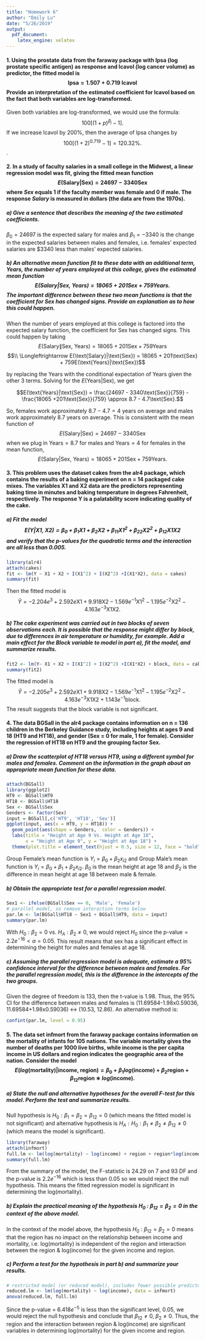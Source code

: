 ```yaml
---
title: "Homework 6"
author: "Emily Lu"
date: "5/26/2019"
output: 
  pdf_document:
    latex_engine: xelatex
---
```


#### 1. Using the prostate data from the faraway package with lpsa (log prostate specific antigen) as response and lcavol (log cancer volume) as predictor, the fitted model is $$\text{lpsa} = 1.507 + 0.719 \; \text{lcavol}$$ Provide an interpretation of the estimated coefficient for lcavol based on the fact that both variables are log-transformed.

Given both variables are log-transformed, we would use the formula: $$100[(1+p)^{\beta_{j}}-1].$$ If we increase lcavol by 200%, then the average of lpsa changes by $$100[(1 + 2)^{0.719}-1] = 120.32\%.$$. 

#### 2. In a study of faculty salaries in a small college in the Midwest, a linear regression model was fit, giving the fitted mean function $$E(\text{Salary}|\text{Sex}) = 24697 - 3340\text{Sex}$$ where *Sex* equals 1 if the faculty member was female and 0 if male. The response *Salary* is measured in dollars (the data are from the 1970s).

##### a) Give a sentence that describes the meaning of the two estimated coefficients.

$\beta_{0}=24697$ is the expected salary for males and $\beta_{1}=-3340$ is the change in the expected salaries between males and females, i.e. females' expected salaries are $3340 less than males' expected salaries.  

##### b) An alternative mean function fit to these data with an additional term, Years, the number of years employed at this college, gives the estimated mean function $$E(\text{Salary}|\text{Sex, Years}) = 18065 + 201\text{Sex} + 759\text{Years}.$$ The important difference between these two mean functions is that the coefficient for Sex has changed signs. Provide an explanation as to how this could happen.

When the number of years employed at this college is factored into the expected salary function, the coefficient for Sex has changed signs. This could happen by taking $$E(\text{Salary}\|\text{Sex, Years}) = 18065 + 201\text{Sex} + 759\text{Years}$$ $$\\ \Longleftrightarrow E(\text{Salary}|\text{Sex}) = 18065 + 201\text{Sex} + 759E(\text{Years}|\text{Sex})$$

by replacing the Years with the conditional expectation of Years given the other 3 terms. Solving for the $E(\text{Years}|\text{Sex})$, we get 

$$E(\text{Years}|\text{Sex}) = \frac{24697 - 3340\text{Sex}}{759} - \frac{18065 +201\text{Sex}}{759} \approx 8.7 - 4.7\text{Sex}.$$ 

So, females work approximately $8.7-4.7=4$ years on average and males work approximately 8.7 years on average. This is consistent with the mean function of $$E(\text{Salary}|\text{Sex}) = 24697 - 3340\text{Sex}$$ when we plug in $\text{Years} = 8.7$ for males and $\text{Years} = 4$ for females in the mean function, $$E(\text{Salary}|\text{Sex, Years}) = 18065 + 201\text{Sex} + 759\text{Years}.$$   

#### 3. This problem uses the dataset cakes from the alr4 package, which contains the results of a baking experiment on n = 14 packaged cake mixes. The variables X1 and X2 data are the predictors representing baking time in minutes and baking temperature in degrees Fahrenheit, respectively. The response Y is a palatability score indicating quality of the cake.

##### a) Fit the model $$E(\text{Y}|\text{X1, X2}) = \beta_{0} + \beta_{1}\text{X1} + \beta_{2}\text{X2} + \beta_{11}\text{X1}^{2} + \beta_{22}\text{X2}^{2} + \beta_{12}\text{X1X2}$$ and verify that the p-values for the quadratic terms and the interaction are all less than 0.005.

```r
library(alr4)
attach(cakes)
fit <- lm(Y ~ X1 + X2 + I(X1^2) + I(X2^2) +I(X1*X2), data = cakes)
summary(fit)
```
Then the fitted model is $$\hat{Y} = -2.204e^{3} + 2.592e\text{X1} + 9.918\text{X2} - 1.569e^{-1}\text{X1}^2 - 1.195e^{-2}\text{X2}^2 - 4.163e^{-3}\text{X1X2}.$$

##### b) The cake experiment was carried out in two blocks of seven observations each. It is possible that the response might differ by block, due to differences in air temperature or humidity, for example. Add a main effect for the Block variable to model in part a), fit the model, and summarize results.

```r
fit2 <- lm(Y~ X1 + X2 + I(X1^2) + I(X2^2) +I(X1*X2) + block, data = cakes)
summary(fit2)
```
The fitted model is $$\hat{Y} = -2.205e^{3} + 2.592e\text{X1} + 9.918\text{X2} - 1.569e^{-1}\text{X1}^2 - 1.195e^{-2}\text{X2}^2 - 4.163e^{-3}\text{X1X2} + 1.143e^{-1}\text{block}.$$ The result suggests that the block variable is not significant. 

#### 4. The data BGSall in the alr4 package contains information on n = 136 children in the Berkeley Guidance study, including heights at ages 9 and 18 (HT9 and HT18), and gender (Sex = 0 for male, 1 for female). Consider the regression of HT18 on HT9 and the grouping factor Sex.

##### a) Draw the scatterplot of HT18 versus HT9, using a different symbol for males and females. Comment on the information in the graph about an appropriate mean function for these data.

```r
attach(BGSall)
library(ggplot2)
HT9 <- BGSall$HT9
HT18 <- BGSall$HT18
Sex <- BGSall$Sex
Genders <- factor(Sex)
input = BGSall[,c('HT9', 'HT18', 'Sex')]
ggplot(input, aes(x = HT9, y = HT18)) +
  geom_point(aes(shape = Genders,  color = Genders)) + 
  labs(title = "Height at Age 9 Vs. Height at Age 18", 
       x = "Height at Age 9", y = "Height at Age 18") + 
  theme(plot.title = element_text(hjust = 0.5, size = 12, face = "bold")) 
```
Group Female's mean function is $Y_{i} = \beta_{0} + \beta_{2}x_{i2}$ and Group Male's mean function is $Y_{i} = \beta_{0} + \beta_{1} + \beta_{2}x_{i2}$. $\beta_{0}$ is the mean height at age 18 and $\beta_{2}$ is the difference in mean height at age 18 between male & female.

##### b) Obtain the appropriate test for a parallel regression model.

```r
Sex1 <- ifelse(BGSall$Sex == 0, 'Male', 'Female')
# parallel model, so remove interaction terms below
par.lm <- lm(BGSall$HT18 ~ Sex1 + BGSall$HT9, data = input) 
summary(par.lm)
```
With $H_{0}: \beta_{2} = 0$ vs. $H_{A}: \beta_{2} \neq 0$, we would reject $H_{0}$ since the $\text{p-value} = 2.2e^{-16} < \alpha = 0.05$. This result means that sex has a significant effect in determining the height for males and females at age 18. 

##### c) Assuming the parallel regression model is adequate, estimate a 95% confidence interval for the difference between males and females. For the parallel regression model, this is the difference in the intercepts of the two groups.

Given the degree of freedom is 133, then the t-value is 1.98. Thus, the 95% CI for the difference between males and females is (11.69584-1.98x0.59036, 11.69584+1.98x0.59036) $\longleftrightarrow$ (10.53, 12.86). An alternative method is:
```r
confint(par.lm, level = 0.95)
```

#### 5. The data set infmort from the faraway package contains information on the mortality of infants for 105 nations. The variable mortality gives the number of deaths per 1000 live births, while income is the per capita income in US dollars and region indicates the geographic area of the nation. Consider the model $$E(log(\text{mortality})|\text{income, region}) = \beta_{0} + \beta_{1} log(\text{income}) + \beta_{2}\text{region} + \beta_{12}\text{region} ∗ log(\text{income}).$$ 

##### a) State the null and alternative hypotheses for the overall F-test for this model. Perform the test and summarize results.

Null hypothesis is $H_{0}: \beta_{1} = \beta_{2} = \beta_{12} = 0$ (which means the fitted model is not significant) and alternative hypothesis is $H_{A}: H_{0}: \beta_{1} \neq \beta_{2} \neq \beta_{12} \neq 0$ (which means the model is significant). 
```r
library(faraway)
attach(infmort)
full.lm <- lm(log(mortality) ~ log(income) + region + region*log(income), data = infmort)
summary(full.lm)
```
From the summary of the model, the F-statistic is 24.29 on 7 and 93 DF and the p-value is $2.2e^{-16}$ which is less than 0.05 so we would reject the null hypothesis. This means the fitted regression model is significant in determining the log(mortality).  

##### b) Explain the practical meaning of the hypothesis $H_{0}$ : $\beta_{12} = \beta_{2} = 0$ in the context of the above model.

In the context of the model above, the hypothesis $H_{0}$ : $\beta_{12} = \beta_{2} = 0$ means that the region has no impact on the relationship between income and mortality, i.e. log(mortality) is independent of the region and interaction between the region & log(income) for the given income and region. 

##### c) Perform a test for the hypothesis in part b) and summarize your results.

```r
# restricted model (or reduced model), includes fewer possible predictors
reduced.lm <- lm(log(mortality) ~ log(income), data = infmort)
anova(reduced.lm, full.lm)
```
Since the p-value = $6.418e^{-5}$ is less than the significant level, 0.05, we would reject the null hypothesis and conclude that $\beta_{12} \neq 0, \; \beta_{2} \neq 0$. Thus, the region and the interaction between region & log(income) are significant variables in determining log(mortality) for the given income and region. 